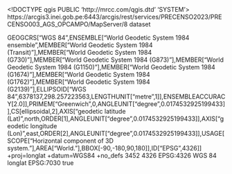 <!DOCTYPE qgis PUBLIC 'http://mrcc.com/qgis.dtd' 'SYSTEM'>
<qgis version="3.28.6-Firenze">
  <identifier>https://arcgis3.inei.gob.pe:6443/arcgis/rest/services/PRECENSO2023/PRECENSO003_AGS_OPCAMPO/MapServer/8</identifier>
  <parentidentifier></parentidentifier>
  <language></language>
  <type>dataset</type>
  <title>LIMITE PROVINCIAL</title>
  <abstract></abstract>
  <links>
    <link name="Fuente" size="" mimeType="" url="https://arcgis3.inei.gob.pe:6443/arcgis/rest/services/PRECENSO2023/PRECENSO003_AGS_OPCAMPO/MapServer/8" format="" description="" type="WWW:LINK"/>
  </links>
  <fees></fees>
  <encoding></encoding>
  <crs>
    <spatialrefsys nativeFormat="Wkt">
      <wkt>GEOGCRS["WGS 84",ENSEMBLE["World Geodetic System 1984 ensemble",MEMBER["World Geodetic System 1984 (Transit)"],MEMBER["World Geodetic System 1984 (G730)"],MEMBER["World Geodetic System 1984 (G873)"],MEMBER["World Geodetic System 1984 (G1150)"],MEMBER["World Geodetic System 1984 (G1674)"],MEMBER["World Geodetic System 1984 (G1762)"],MEMBER["World Geodetic System 1984 (G2139)"],ELLIPSOID["WGS 84",6378137,298.257223563,LENGTHUNIT["metre",1]],ENSEMBLEACCURACY[2.0]],PRIMEM["Greenwich",0,ANGLEUNIT["degree",0.0174532925199433]],CS[ellipsoidal,2],AXIS["geodetic latitude (Lat)",north,ORDER[1],ANGLEUNIT["degree",0.0174532925199433]],AXIS["geodetic longitude (Lon)",east,ORDER[2],ANGLEUNIT["degree",0.0174532925199433]],USAGE[SCOPE["Horizontal component of 3D system."],AREA["World."],BBOX[-90,-180,90,180]],ID["EPSG",4326]]</wkt>
      <proj4>+proj=longlat +datum=WGS84 +no_defs</proj4>
      <srsid>3452</srsid>
      <srid>4326</srid>
      <authid>EPSG:4326</authid>
      <description>WGS 84</description>
      <projectionacronym>longlat</projectionacronym>
      <ellipsoidacronym>EPSG:7030</ellipsoidacronym>
      <geographicflag>true</geographicflag>
    </spatialrefsys>
  </crs>
  <extent>
    <spatial minz="0" miny="-18.35092773599996008" maxz="0" maxy="-0.03860596899994562" minx="-81.32823048999995308" crs="EPSG:4326" maxx="-68.65227910299995528" dimensions="2"/>
  </extent>
</qgis>
